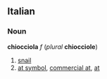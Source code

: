 ==Italian==
===Noun===
'''chiocciola''' ''f'' (''plural'' '''chiocciole''')

#[[snail]]
#[[at symbol]], [[commercial at]], [[at]]
